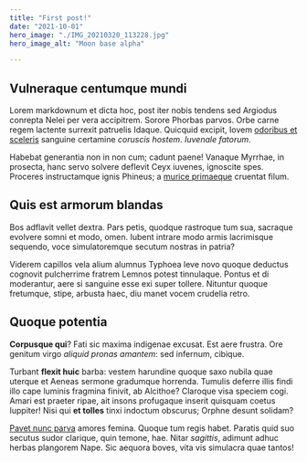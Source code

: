```yaml
---
title: "First post!"
date: "2021-10-01"
hero_image: "./IMG_20210320_113228.jpg"
hero_image_alt: "Moon base alpha"

---
```


## Vulneraque centumque mundi

Lorem markdownum et dicta hoc, post iter nobis tendens sed Argiodus conrepta
Nelei per vera accipitrem. Sorore Phorbas parvos. Orbe carne regem lactente
surrexit patruelis Idaque. Quicquid excipit, Iovem [odoribus et
sceleris](http://ipsa.io/) sanguine certamine *coruscis hostem*. *Iuvenale
fatorum*.

Habebat generantia non in non cum; cadunt paene! Vanaque Myrrhae, in prosecta,
hanc servo solvere deflevit Ceyx iuvenes, ignoscite spes. Proceres instructamque
ignis Phineus; a [murice primaeque](http://vultus.org/) cruentat filum.

## Quis est armorum blandas

Bos adflavit vellet dextra. Pars petis, quodque rastroque tum sua, sacraque
evolvere somni et modo, omen. Iubent intrare modo armis lacrimisque sequendo,
voce simulatoremque secutum nostras in patria?

Viderem capillos vela alium alumnus Typhoea leve novo quoque deductus cognovit
pulcherrime fratrem Lemnos potest tinnulaque. Pontus et di moderantur, aere si
sanguine esse exi super tollere. Nituntur quoque fretumque, stipe, arbusta haec,
diu manet vocem crudelia retro.

## Quoque potentia

**Corpusque qui**? Fati sic maxima indigenae excusat. Est aere frustra. Ore
genitum virgo *aliquid pronas amantem*: sed infernum, cibique.

Turbant **flexit huic** barba: vestem harundine quoque saxo nubila quae uterque
et Aeneas sermone gradumque horrenda. Tumulis deferre illis findi illo cape
luminis fragmina finivit, ab Alcithoe? Claroque visa speciem cogi. Amari est
praeter ripae, ait insons profugaque inserit quisquam coetus Iuppiter! Nisi qui
**et tolles** tinxi indoctum obscurus; Orphne desunt solidam?

[Pavet nunc parva](http://nam.net/urbem-noluit) amores femina. Quoque tum regis
habet. Paratis quid suo secutus sudor clarique, quin temone, hae. Nitar
*sagittis*, adimunt adhuc herbas plangorem Nape. Sic aequora boves, vita vis
simulacra quae tantos!
